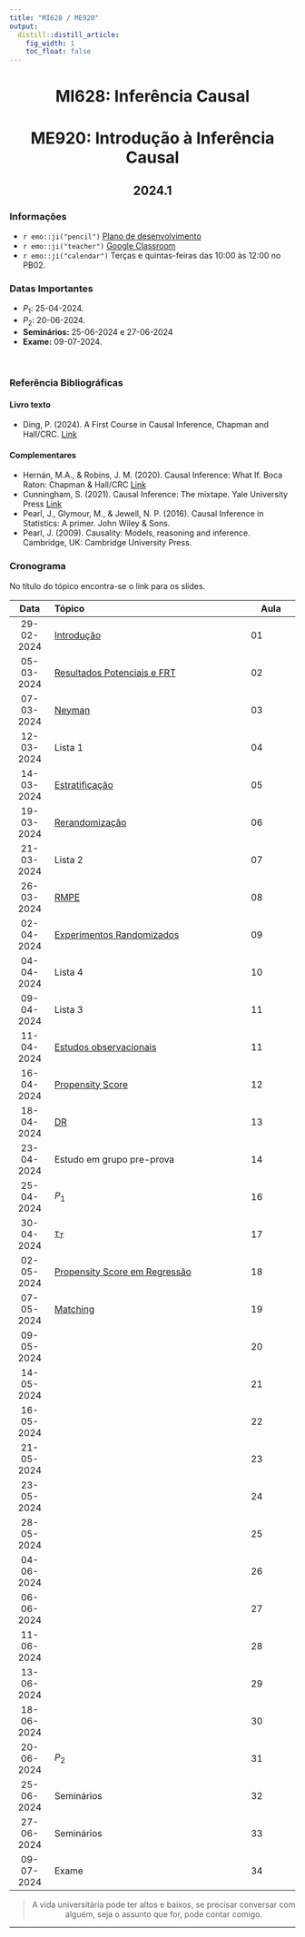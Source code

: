 ```yaml
---
title: "MI628 / ME920"
output:
  distill::distill_article: 
    fig_width: 1
    toc_float: false  
---
```


<center>

# MI628: Inferência Causal
# ME920: Introdução à Inferência Causal

## 2024.1


</center>

### Informações 

- `r emo::ji("pencil")` [Plano de desenvolvimento]()
- `r emo::ji("teacher")` [Google Classroom]()
- `r emo::ji("calendar")` Terças e quintas-feiras das 10:00 às 12:00 no PB02.


### Datas Importantes

- $P_1:$ 25-04-2024.
- $P_2:$ 20-06-2024.
- **Seminários:** 25-06-2024 e 27-06-2024
- **Exame:** 09-07-2024.
 

</br>



### Referência Bibliográficas

#### Livro texto

- Ding, P. (2024). A First Course in Causal Inference, Chapman and Hall/CRC. [Link](https://arxiv.org/abs/2305.18793)

#### Complementares


- Hernán, M.A., &  Robins, J. M. (2020). Causal Inference: What If. Boca Raton: Chapman & Hall/CRC [Link](https://www.hsph.harvard.edu/miguel-hernan/wp-content/uploads/sites/1268/2024/01/hernanrobins_WhatIf_2jan24.pdf)
- Cunningham, S. (2021). Causal Inference: The mixtape. Yale University Press [Link](https://mixtape.scunning.com/)
- Pearl, J., Glymour, M., & Jewell, N. P. (2016). Causal Inference in Statistics: A primer. John Wiley & Sons.
- Pearl, J. (2009). Causality: Models, reasoning and inference. Cambridge, UK: Cambridge University Press.


### **Cronograma**

No título do tópico encontra-se o link para os slides.


| Data  | Tópico                         | Aula |
|:-----:|:-------------------------------|--------|
| 29-02-2024   | [Introdução](https://ctruciosm.github.io/MI628-unicamp/MI628_Aula01) | 01 | 
| 05-03-2024   | [Resultados Potenciais e FRT](https://ctruciosm.github.io/MI628-unicamp/MI628_Aula02)  | 02 | 
| 07-03-2024   | [Neyman](https://ctruciosm.github.io/MI628-unicamp/MI628_Aula03) | 03 | 
| 12-03-2024   |  Lista 1 | 04 | 
| 14-03-2024   | [Estratificação](https://ctruciosm.github.io/MI628-unicamp/MI628_Aula04) | 05 | 
| 19-03-2024   | [Rerandomização](https://ctruciosm.github.io/MI628-unicamp/MI628_Aula05) | 06 | 
| 21-03-2024   | Lista 2 | 07 | 
| 26-03-2024   | [RMPE](https://ctruciosm.github.io/MI628-unicamp/MI628_Aula06) | 08 | 
| 02-04-2024   | [Experimentos Randomizados](https://ctruciosm.github.io/MI628-unicamp/MI628_Aula07)  | 09 | 
| 04-04-2024   | Lista 4 | 10 | 
| 09-04-2024   | Lista 3 | 11 | 
| 11-04-2024   | [Estudos observacionais](https://ctruciosm.github.io/MI628-unicamp/MI628_Aula08)  | 11 | 
| 16-04-2024   | [Propensity Score](https://ctruciosm.github.io/MI628-unicamp/MI628_Aula09) | 12 | 
| 18-04-2024   | [DR](https://ctruciosm.github.io/MI628-unicamp/MI628_Aula10) | 13 | 
| 23-04-2024   | Estudo em grupo pre-prova | 14 | 
| 25-04-2024   | $P_1$ | 16 | 
| 30-04-2024   |[$\tau_T$](https://ctruciosm.github.io/MI628-unicamp/MI628_Aula11) | 17 | 
| 02-05-2024   |[Propensity Score em Regressão](https://ctruciosm.github.io/MI628-unicamp/MI628_Aula12)  | 18 | 
| 07-05-2024   | [Matching](https://ctruciosm.github.io/MI628-unicamp/MI628_Aula13) | 19 | 
| 09-05-2024   |  | 20 | 
| 14-05-2024   |  | 21 | 
| 16-05-2024   |  | 22 | 
| 21-05-2024   |  | 23 | 
| 23-05-2024   |  | 24 | 
| 28-05-2024   |  | 25 | 
| 04-06-2024   |  | 26 | 
| 06-06-2024   |  | 27 | 
| 11-06-2024   |  | 28 | 
| 13-06-2024   |  | 29 | 
| 18-06-2024   |  | 30 | 
| 20-06-2024   | $P_2$ | 31 | 
| 25-06-2024   | Seminários | 32 | 
| 27-06-2024   | Seminários | 33 | 
| 09-07-2024   | Exame | 34 | 

<center>

> A vida universitária pode ter altos e baixos, se precisar conversar com alguém, seja o assunto que for, pode contar comigo. 

</center>



---- 